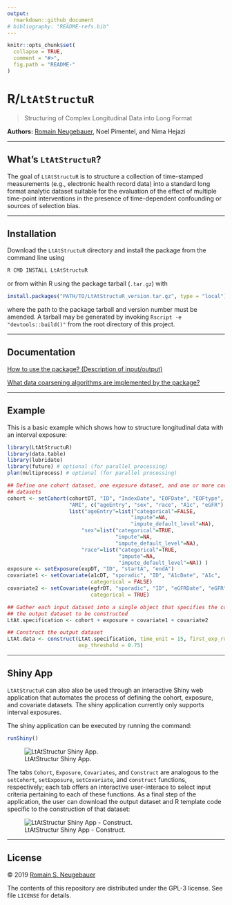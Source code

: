 ```yaml
---
output:
  rmarkdown::github_document
# bibliography: "README-refs.bib"
---
```


<!-- README.md is generated from README.Rmd. Please edit that file -->

```r
knitr::opts_chunk$set(
  collapse = TRUE,
  comment = "#>",
  fig.path = "README-"
)
```

# R/`LtAtStructuR`

> Structuring of Complex Longitudinal Data into Long Format

__Authors:__ [Romain
Neugebauer](https://divisionofresearch.kaiserpermanente.org/researchers/neugebauer-romain), Noel Pimentel, and Nima Hejazi

---

## What's `LtAtStructuR`?

The goal of `LtAtStructuR` is to structure a collection of time-stamped
measurements (e.g., electronic health record data)  into a standard long format
analytic dataset suitable for the evaluation of the effect of multiple
time-point interventions in the presence of time-dependent confounding or
sources of selection bias.

---

## Installation

Download the `LtAtStructuR` directory and install the package from the command
line using

```bash
R CMD INSTALL LtAtStructuR
```

or from within R using the package tarball (`.tar.gz`) with

```r
install.packages("PATH/TO/LtAtStructuR_version.tar.gz", type = "local")
```
where the path to the package tarball and version number must be amended. A
tarball may be generated by invoking `Rscript -e "devtools::build()"` from the root directory of this project.

---

## Documentation

[How to use the package? (Description of input/output)](./vignettes/vignette0.html)

[What data coarsening algorithms are implemented by the package?](./vignettes/vignette1.html)

---

## Example

This is a basic example which shows how to structure longitudinal data with an interval exposure:

```r
library(LtAtStructuR)
library(data.table)
library(lubridate)
library(future) # optional (for parallel processing)
plan(multiprocess) # optional (for parallel processing)

## Define one cohort dataset, one exposure dataset, and one or more covariate
## datasets
cohort <- setCohort(cohortDT, "ID", "IndexDate", "EOFDate", "EOFtype",
                    "AMI", c("ageEntry", "sex", "race", "A1c", "eGFR"),
                    list("ageEntry"=list("categorical"=FALSE,
                                        "impute"=NA,
                                        "impute_default_level"=NA),
                        "sex"=list("categorical"=TRUE,
                                   "impute"=NA,
                                   "impute_default_level"=NA),
                        "race"=list("categorical"=TRUE,
                                    "impute"=NA,
                                    "impute_default_level"=NA)) )
exposure <- setExposure(expDT, "ID", "startA", "endA")
covariate1 <- setCovariate(a1cDT, "sporadic", "ID", "A1cDate", "A1c",
                           categorical = FALSE)
covariate2 <- setCovariate(egfrDT, "sporadic", "ID", "eGFRDate", "eGFR",
                           categorical = TRUE)

## Gather each input dataset into a single object that specifies the content of
## the output dataset to be constructed
LtAt.specification <- cohort + exposure + covariate1 + covariate2

## Construct the output dataset
LtAt.data <- construct(LtAt.specification, time_unit = 15, first_exp_rule = 1,
                       exp_threshold = 0.75)
```

---

## Shiny App

`LtAtStructuR` can also also be used through an interactive Shiny web application that automates the process of defining the cohort, exposure, and covariate datasets. The shiny application currently only supports interval exposures. 

The shiny application can be executed by running the command:

```r
runShiny()
```

![LtAtStructur Shiny App.](./inst/shinyApp/images/cohort_tab.PNG)

The tabs `Cohort`, `Exposure`, `Covariates`, and `Construct` are analogous to the `setCohort`, `setExposure`, `setCovariate`, and `construct` functions, respectively; each tab offers an interactive user-interace to select input criteria pertaining to each of these functions. As a final step of the application, the user can download the output dataset and R template code specific to the construction of that dataset:

![LtAtStructur Shiny App - Construct.](./inst/shinyApp/images/construct_tab.PNG)

---

## License

&copy; 2019 [Romain S. Neugebauer](https://divisionofresearch.kaiserpermanente.org/researchers/neugebauer-romain)

The contents of this repository are distributed under the GPL-3 license. See
file `LICENSE` for details.

